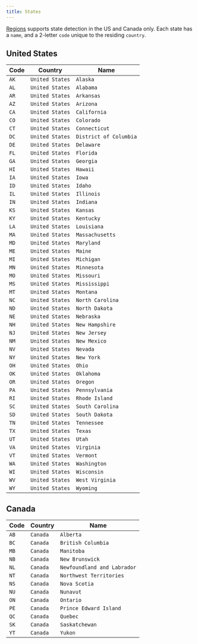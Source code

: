 ```yaml
---
title: States
---
```


[Regions](/regions) supports state detection in the US and Canada only. Each state has a `name`, and a 2-letter `code` unique to the residing `country`.

## United States

Code | Country | Name  
--- |  --- | ---
`AK` | `United States` | `Alaska`
`AL` | `United States` | `Alabama`
`AR` | `United States` | `Arkansas`
`AZ` | `United States` | `Arizona`
`CA` | `United States` | `California`
`CO` | `United States` | `Colorado`
`CT` | `United States` | `Connecticut`
`DC` | `United States` | `District of Columbia`
`DE` | `United States` | `Delaware`
`FL` | `United States` | `Florida`
`GA` | `United States` | `Georgia`
`HI` | `United States` | `Hawaii`
`IA` | `United States` | `Iowa`
`ID` | `United States` | `Idaho`
`IL` | `United States` | `Illinois`
`IN` | `United States` | `Indiana`
`KS` | `United States` | `Kansas`
`KY` | `United States` | `Kentucky`
`LA` | `United States` | `Louisiana`
`MA` | `United States` | `Massachusetts`
`MD` | `United States` | `Maryland`
`ME` | `United States` | `Maine`
`MI` | `United States` | `Michigan`
`MN` | `United States` | `Minnesota`
`MO` | `United States` | `Missouri`
`MS` | `United States` | `Mississippi`
`MT` | `United States` | `Montana`
`NC` | `United States` | `North Carolina`
`ND` | `United States` | `North Dakota`
`NE` | `United States` | `Nebraska`
`NH` | `United States` | `New Hampshire`
`NJ` | `United States` | `New Jersey`
`NM` | `United States` | `New Mexico`
`NV` | `United States` | `Nevada`
`NY` | `United States` | `New York`
`OH` | `United States` | `Ohio`
`OK` | `United States` | `Oklahoma`
`OR` | `United States` | `Oregon`
`PA` | `United States` | `Pennsylvania`
`RI` | `United States` | `Rhode Island`
`SC` | `United States` | `South Carolina`
`SD` | `United States` | `South Dakota`
`TN` | `United States` | `Tennessee`
`TX` | `United States` | `Texas`
`UT` | `United States` | `Utah`
`VA` | `United States` | `Virginia`
`VT` | `United States` | `Vermont`
`WA` | `United States` | `Washington`
`WI` | `United States` | `Wisconsin`
`WV` | `United States` | `West Virginia`
`WY` | `United States` | `Wyoming`

## Canada
Code | Country | Name  
--- |  --- | ---
`AB` | `Canada` | `Alberta`
`BC` | `Canada` | `British Columbia`
`MB` | `Canada` | `Manitoba`
`NB` | `Canada` | `New Brunswick`
`NL` | `Canada` | `Newfoundland and Labrador`
`NT` | `Canada` | `Northwest Territories`
`NS` | `Canada` | `Nova Scotia`
`NU` | `Canada` | `Nunavut`
`ON` | `Canada` | `Ontario`
`PE` | `Canada` | `Prince Edward Island`
`QC` | `Canada` | `Quebec`
`SK` | `Canada` | `Saskatchewan`
`YT` | `Canada` | `Yukon`